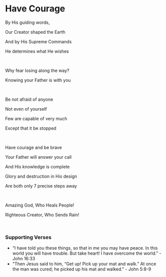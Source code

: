 # Have Courage

By His guiding words,

Our Creator shaped the Earth

And by His Supreme Commands

He determines what He wishes

<br />

Why fear losing along the way?

Knowing your Father is with you

<br />

Be not afraid of anyone

Not even of yourself

Few are capable of very much

Except that it be stopped

<br />

Have courage and be brave

Your Father will answer your call

And His knowledge is complete

Glory and destruction in His design

Are both only 7 precise steps away

<p></p>

<br />

Amazing God, Who Heals People!

Righteous Creator, Who Sends Rain!

<br />

### Supporting Verses

- “I have told you these things, so that in me you may have peace. In this world you will have trouble. But take heart! I have overcome the world.” - John 16:33
- "Then Jesus said to him, “Get up! Pick up your mat and walk.” At once the man was cured; he picked up his mat and walked." - John 5:8-9
